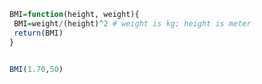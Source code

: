 ```{r}
BMI=function(height, weight){
 BMI=weight/(height)^2 # weight is kg; height is meter
 return(BMI)
}
  
```

```{r}
BMI(1.70,50)
```

